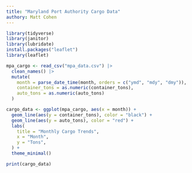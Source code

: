```yaml
---
title: "Maryland Port Authority Cargo Data"
authory: Matt Cohen
---
```


```r
library(tidyverse)
library(janitor)
library(lubridate)
install.packages("leaflet")
library(leaflet)
```

```r
mpa_cargo <- read_csv("mpa_data.csv") |> 
  clean_names() |> 
  mutate(
    month = parse_date_time(month, orders = c("ymd", "mdy", "dmy")),
    container_tons = as.numeric(container_tons),
    auto_tons = as.numeric(auto_tons)
  )
```

```r
cargo_data <- ggplot(mpa_cargo, aes(x = month)) + 
  geom_line(aes(y = container_tons), color = "black") + 
  geom_line(aes(y = auto_tons), color = "red") + 
  labs(
    title = "Monthly Cargo Trends",
    x = "Month",
    y = "Tons",
  ) + 
  theme_minimal()

print(cargo_data)
```

```r
```
